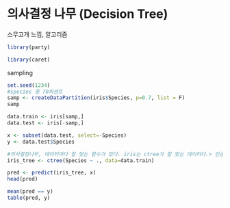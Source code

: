 # 의사결정 나무 (Decision Tree)

스무고개 느낌, 알고리즘

```r
library(party)
```

```r
library(caret)
```

sampling

```r
set.seed(1234)
#species 중 70퍼센트
samp <- createDataPartition(iris$Species, p=0.7, list = F)
samp
```

```r
data.train <- iris[samp,]
data.test <- iris[-samp,]
```

```r
x <- subset(data.test, select=-Species)
y <- data.test$Species
```

```r
#의사결정나무, 데이터마다 잘 맞는 함수가 있다. iris는 ctree가 잘 맞는 데이터다.> 인공신경망이 더 잘 맞는다.(정확도를 보고 파악)
iris_tree <- ctree(Species ~ ., data=data.train)
```

```r
pred <- predict(iris_tree, x)
head(pred)
```

```r
mean(pred == y)
table(pred, y)
```
